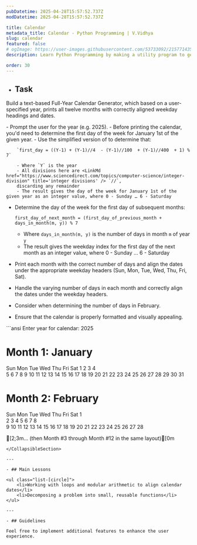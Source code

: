 ```yaml
---
pubDatetime: 2025-04-28T15:57:52.737Z
modDatetime: 2025-04-28T15:57:52.737Z

title: Calendar
metadata_title: Calendar - Python Programming | V.Vidhya
slug: calendar
featured: false
# ogImage: https://user-images.githubusercontent.com/53733092/215771435-25408246-2309-4f8b-a781-1f3d93bdf0ec.png
description: Learn Python Programming by making a utility program to generate a calendar for a given year.

order: 30
---
```



- ## Task

Build a text-based Full-Year Calendar Generator, which based on a user-specified year, prints all twelve months with correctly 
aligned weekday headings and dates.

<CollapsibleSection title="Instructions">
- Prompt the user for the year (e.g. 2025).
- Before printing the calendar, you'd need to determine the first day of the week for January 1st of the given year.
    - Use the simplified version of <LinkMd href='https://en.wikipedia.org/wiki/Zeller%27s_congruence' title="Zeller's congruence algorithm" /> to 
    determine that:

        `first_day = ((Y-1) + (Y-1)//4  - (Y-1)//100  + (Y-1)//400  + 1) % 7`

        - Where `Y` is the year
        - All divisions here are <LinkMd href="https://www.sciencedirect.com/topics/computer-science/integer-division" title='integer divisions' /> `//`,
        discarding any remainder
        - The result gives the day of the week for January 1st of the given year as an integer value, where 0 - Sunday … 6 - Saturday

- Determine the day of the week for the first day of subsequent months:
    
    `first_day_of_next_month = (first_day_of_previous_month + days_in_month(m, y)) % 7`

    - Where `days_in_month(m, y)` is the number of days in month `m` of year `y`
    - The result gives the weekday index for the first day of the next month as an integer value, where 0 - Sunday … 6 - Saturday

- Print each month with the correct number of days and align the dates under the appropriate weekday headers (Sun, Mon, Tue, Wed, Thu, Fri, Sat).
- Handle the varying number of days in each month and correctly align the dates under the weekday headers.
- Consider <LinkMd href='https://www.timeanddate.com/date/leapyear.html' title="leap years" /> when determining the number of days in February.
- Ensure that the calendar is properly formatted and visually appealing.
</CollapsibleSection>

<CollapsibleSection title="Expected Output">
```ansi
Enter year for calendar: 2025

# Month 1: January #
Sun Mon Tue Wed Thu Fri Sat
             1   2   3   4  
 5   6   7   8   9   10  11 
 12  13  14  15  16  17  18 
 19  20  21  22  23  24  25 
 26  27  28  29  30  31 

# Month 2: February #
Sun Mon Tue Wed Thu Fri Sat
                         1  
 2   3   4   5   6   7   8  
 9   10  11  12  13  14  15 
 16  17  18  19  20  21  22 
 23  24  25  26  27  28

[2;3m...
(then Month #3 through Month #12 in the same layout)[0m
```
</CollapsibleSection>

---

- ## Main Lessons

<ul class="list-[circle]">
    <li>Working with loops and modular arithmetic to align calendar dates</li>
    <li>Decomposing a problem into small, reusable functions</li>
</ul>

---

- ## Guidelines

Feel free to implement additional features to enhance the user experience.
